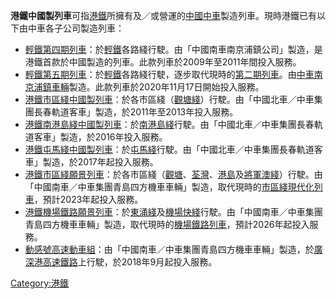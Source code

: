 '''港鐵中國製列車'''可指[[港鐵|港鐵]]所擁有及／或營運的[[中國中車|中國中車]]製造列車。現時港鐵已有以下由中車各子公司製造列車：
* [[輕鐵第四期列車|輕鐵第四期列車]]：於[[香港輕鐵|輕鐵]]各路綫行駛。由「中國南車南京浦鎮公司」製造，是港鐵首款於中國製造的列車。此款列車於2009年至2011年間投入服務。
* [[輕鐵第五期列車|輕鐵第五期列車]]：於[[香港輕鐵|輕鐵]]各路綫行駛，逐步取代現時的[[輕鐵第二期列車|第二期列車]]。由[[中车南京浦镇车辆|中車南京浦鎮車輛]]製造。此款列車於2020年11月17日開始投入服務。
* [[港鐵市區綫中國製列車|港鐵市區綫中國製列車]]：於各市區綫（[[觀塘綫|觀塘綫]]）行駛。由「中國北車／中車集團長春軌道客車」製造，於2011年至2013年投入服務。
* [[港鐵南港島綫中國製列車|港鐵南港島綫中國製列車]]：於[[南港島綫|南港島綫]]行駛。由「中國北車／中車集團長春軌道客車」製造，於2016年投入服務。
* [[港鐵屯馬綫中國製列車|港鐵屯馬綫中國製列車]]：於[[屯馬綫|屯馬綫]]行駛。由「中國北車／中車集團長春軌道客車」製造，於2017年起投入服務。
* [[港鐵市區綫願景列車|港鐵市區綫願景列車]]：於各市區綫（[[觀塘綫|觀塘]]、[[荃灣綫|荃灣]]、[[港島綫|港島]]及[[將軍澳綫|將軍澳綫]]）行駛。由「中國南車／中車集團青島四方機車車輛」製造，取代現時的[[港鐵市區綫現代化列車|市區綫現代化列車]]，預計2023年起投入服務。
* [[港鐵機場鐵路願景列車|港鐵機場鐵路願景列車]]：於[[東涌綫|東涌綫]]及[[機場快綫_(港鐵)|機場快綫]]行駛。由「中國南車／中車集團青島四方機車車輛」製造，取代現時的[[港鐵機場鐵路列車|機場鐵路列車]]，預計2026年起投入服務。
* [[動感號高速動車組|動感號高速動車組]]：由「中國南車／中車集團青島四方機車車輛」製造，於[[廣深港高速鐵路|廣深港高速鐵路]]上行駛，於2018年9月起投入服務。
{{消歧義|Cat=七字消歧義}}
[[Category:港鐵|Category:港鐵]]